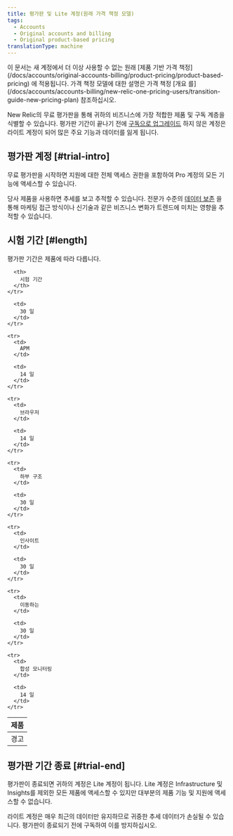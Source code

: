 ```yaml
---
title: 평가판 및 Lite 계정(원래 가격 책정 모델)
tags:
  - Accounts
  - Original accounts and billing
  - Original product-based pricing
translationType: machine
---
```


<Callout variant="important">
  이 문서는 새 계정에서 더 이상 사용할 수 없는 원래 [제품 기반 가격 책정](/docs/accounts/original-accounts-billing/product-pricing/product-based-pricing) 에 적용됩니다. 가격 책정 모델에 대한 설명은 가격 책정 [개요 를](/docs/accounts/accounts-billing/new-relic-one-pricing-users/transition-guide-new-pricing-plan) 참조하십시오.
</Callout>

New Relic의 무료 평가판을 통해 귀하의 비즈니스에 가장 적합한 제품 및 구독 계층을 식별할 수 있습니다. 평가판 기간이 끝나기 전에 [구독으로 업그레이드](/docs/accounts/accounts/subscription-pricing/trial-lite-accounts#trial-upgrade) 하지 않은 계정은 라이트 계정이 되어 많은 주요 기능과 데이터를 잃게 됩니다.

## 평가판 계정 [#trial-intro]

무료 평가판을 시작하면 지원에 대한 전체 액세스 권한을 포함하여 Pro 계정의 모든 기능에 액세스할 수 있습니다.

당사 제품을 사용하면 추세를 보고 추적할 수 있습니다. 전문가 수준의 [데이터 보존](/docs/using-new-relic/welcome-new-relic/getting-started/data-retention-components) 을 통해 마케팅 접근 방식이나 신기술과 같은 비즈니스 변화가 트렌드에 미치는 영향을 추적할 수 있습니다.

## 시험 기간 [#length]

평가판 기간은 제품에 따라 다릅니다.

<table>
  <thead>
    <tr>
      <th style={{ width: "200px" }}>
        제품
      </th>

      <th>
        시험 기간
      </th>
    </tr>
  </thead>

  <tbody>
    <tr>
      <td>
        경고
      </td>

      <td>
        30 일
      </td>
    </tr>

    <tr>
      <td>
        APM
      </td>

      <td>
        14 일
      </td>
    </tr>

    <tr>
      <td>
        브라우저
      </td>

      <td>
        14 일
      </td>
    </tr>

    <tr>
      <td>
        하부 구조
      </td>

      <td>
        30 일
      </td>
    </tr>

    <tr>
      <td>
        인사이트
      </td>

      <td>
        30 일
      </td>
    </tr>

    <tr>
      <td>
        이동하는
      </td>

      <td>
        30 일
      </td>
    </tr>

    <tr>
      <td>
        합성 모니터링
      </td>

      <td>
        14 일
      </td>
    </tr>
  </tbody>
</table>

## 평가판 기간 종료 [#trial-end]

평가판이 종료되면 귀하의 계정은 Lite 계정이 됩니다. Lite 계정은 Infrastructure 및 Insights를 제외한 모든 제품에 액세스할 수 있지만 대부분의 제품 기능 및 지원에 액세스할 수 없습니다.

<Callout variant="caution">
  라이트 계정은 매우 최근의 데이터만 유지하므로 귀중한 추세 데이터가 손실될 수 있습니다. 평가판이 종료되기 전에 구독하여 이를 방지하십시오.
</Callout>